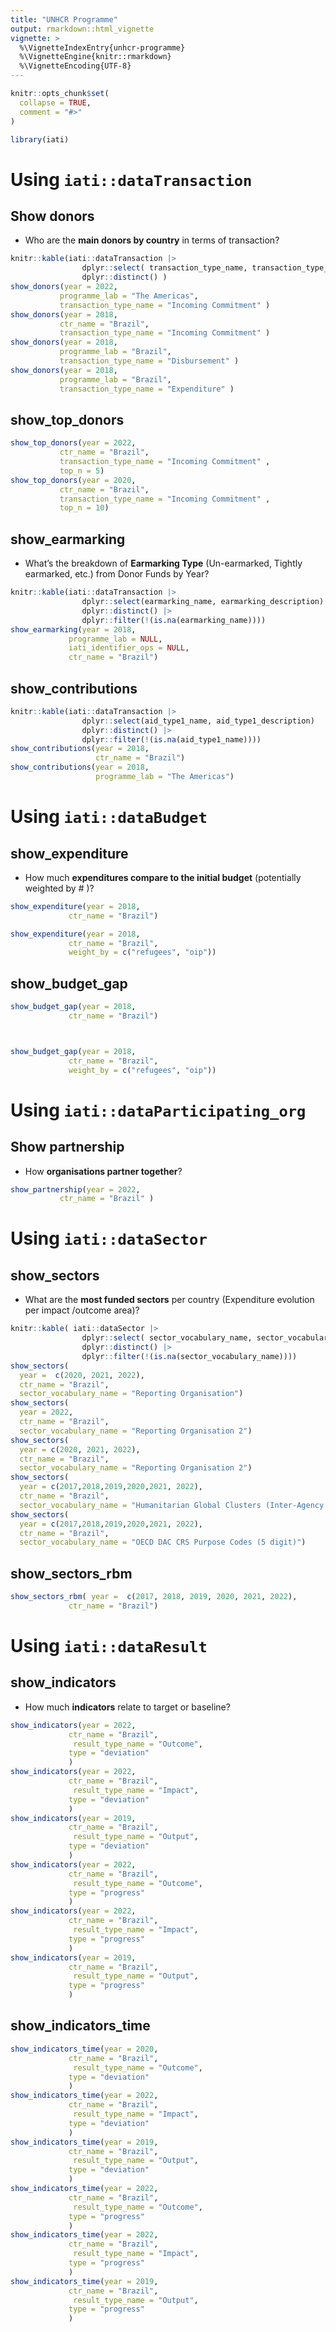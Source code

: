 ```yaml
---
title: "UNHCR Programme"
output: rmarkdown::html_vignette
vignette: >
  %\VignetteIndexEntry{unhcr-programme}
  %\VignetteEngine{knitr::rmarkdown}
  %\VignetteEncoding{UTF-8}
---
```


```r
knitr::opts_chunk$set(
  collapse = TRUE,
  comment = "#>"
)
```

```r
library(iati)
```

<!-- WARNING - This vignette is generated by {fusen} from dev/dev_unhcr_programme.Rmd: do not edit by hand -->

 

# Using  `iati::dataTransaction`

## Show donors 

 
 *  Who are the __main donors by country__ in terms of transaction?   


```r
knitr::kable(iati::dataTransaction |>
                dplyr::select( transaction_type_name, transaction_type_description) |>
                dplyr::distinct() )
show_donors(year = 2022,
           programme_lab = "The Americas",
           transaction_type_name = "Incoming Commitment" )
show_donors(year = 2018,
           ctr_name = "Brazil",
           transaction_type_name = "Incoming Commitment" )
show_donors(year = 2018,
           programme_lab = "Brazil",
           transaction_type_name = "Disbursement" )
show_donors(year = 2018,
           programme_lab = "Brazil",
           transaction_type_name = "Expenditure" )
```

## show_top_donors

    

  

```r
show_top_donors(year = 2022,
           ctr_name = "Brazil",
           transaction_type_name = "Incoming Commitment" ,
           top_n = 5)
show_top_donors(year = 2020,
           ctr_name = "Brazil",
           transaction_type_name = "Incoming Commitment" ,
           top_n = 10)
```

  

  




## show_earmarking

 *  What’s the breakdown of __Earmarking Type__ (Un-earmarked, Tightly earmarked, etc.) from Donor Funds by Year?  
 
    

  

```r
knitr::kable(iati::dataTransaction |>
                dplyr::select(earmarking_name, earmarking_description)  |>
                dplyr::distinct() |>
                dplyr::filter(!(is.na(earmarking_name))))
show_earmarking(year = 2018, 
             programme_lab = NULL, 
             iati_identifier_ops = NULL, 
             ctr_name = "Brazil")
```

  

  


## show_contributions

    

  

```r
knitr::kable(iati::dataTransaction |>
                dplyr::select(aid_type1_name, aid_type1_description)  |>
                dplyr::distinct() |>
                dplyr::filter(!(is.na(aid_type1_name))))
show_contributions(year = 2018, 
                   ctr_name = "Brazil") 
show_contributions(year = 2018, 
                   programme_lab = "The Americas") 
```

  

  


# Using `iati::dataBudget`

## show_expenditure

 *  How much __expenditures compare to the initial budget__ (potentially weighted by # )?   
    

  

```r
show_expenditure(year = 2018, 
             ctr_name = "Brazil")

show_expenditure(year = 2018, 
             ctr_name = "Brazil",
             weight_by = c("refugees", "oip"))

```

  

## show_budget_gap

    

  

```r
show_budget_gap(year = 2018, 
             ctr_name = "Brazil")



show_budget_gap(year = 2018, 
             ctr_name = "Brazil",
             weight_by = c("refugees", "oip"))
```

  

  


# Using `iati::dataParticipating_org`

## Show partnership

 
 *  How __organisations partner together__?   
 


 

```r
show_partnership(year = 2022,
           ctr_name = "Brazil" ) 
```

# Using `iati::dataSector`

## show_sectors

 *  What are the __most funded sectors__ per country (Expenditure evolution per impact /outcome area)?  
    

  

```r
knitr::kable( iati::dataSector |> 
                dplyr::select( sector_vocabulary_name, sector_vocabulary_description) |>
                dplyr::distinct() |>
                dplyr::filter(!(is.na(sector_vocabulary_name))))
show_sectors(
  year =  c(2020, 2021, 2022), 
  ctr_name = "Brazil",
  sector_vocabulary_name = "Reporting Organisation")
show_sectors(
  year = 2022, 
  ctr_name = "Brazil",
  sector_vocabulary_name = "Reporting Organisation 2")
show_sectors(
  year = c(2020, 2021, 2022),  
  ctr_name = "Brazil",
  sector_vocabulary_name = "Reporting Organisation 2")
show_sectors(
  year = c(2017,2018,2019,2020,2021, 2022), 
  ctr_name = "Brazil",
  sector_vocabulary_name = "Humanitarian Global Clusters (Inter-Agency Standing Committee)")
show_sectors(
  year = c(2017,2018,2019,2020,2021, 2022), 
  ctr_name = "Brazil",
  sector_vocabulary_name = "OECD DAC CRS Purpose Codes (5 digit)")
```

  

## show_sectors_rbm

    

  

```r
show_sectors_rbm( year =  c(2017, 2018, 2019, 2020, 2021, 2022), 
             ctr_name = "Brazil")
```

  

     
 

# Using `iati::dataResult`

## show_indicators

    
 *  How much __indicators__ relate to target or baseline?
 

  

```r
show_indicators(year = 2022,  
             ctr_name = "Brazil",
              result_type_name = "Outcome",
             type = "deviation"
             )
show_indicators(year = 2022,  
             ctr_name = "Brazil",
              result_type_name = "Impact",
             type = "deviation"
             )
show_indicators(year = 2019,  
             ctr_name = "Brazil",
              result_type_name = "Output",
             type = "deviation"
             )
show_indicators(year = 2022,  
             ctr_name = "Brazil",
              result_type_name = "Outcome",
             type = "progress"
             )
show_indicators(year = 2022,  
             ctr_name = "Brazil",
              result_type_name = "Impact",
             type = "progress"
             )
show_indicators(year = 2019,  
             ctr_name = "Brazil",
              result_type_name = "Output",
             type = "progress"
             )
```

  

## show_indicators_time

     
 

  

```r
show_indicators_time(year = 2020,  
             ctr_name = "Brazil",
              result_type_name = "Outcome",
             type = "deviation"
             )
show_indicators_time(year = 2022,  
             ctr_name = "Brazil",
              result_type_name = "Impact",
             type = "deviation"
             )
show_indicators_time(year = 2019,  
             ctr_name = "Brazil",
              result_type_name = "Output",
             type = "deviation"
             )
show_indicators_time(year = 2022,  
             ctr_name = "Brazil",
              result_type_name = "Outcome",
             type = "progress"
             )
show_indicators_time(year = 2022,  
             ctr_name = "Brazil",
              result_type_name = "Impact",
             type = "progress"
             )
show_indicators_time(year = 2019,  
             ctr_name = "Brazil",
              result_type_name = "Output",
             type = "progress"
             )
```

  

  





